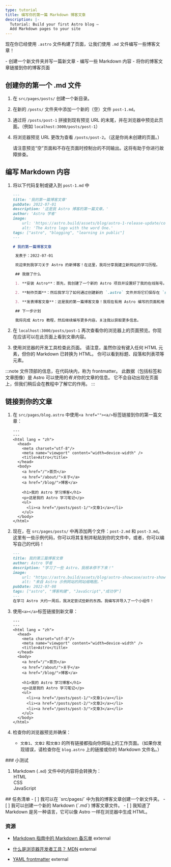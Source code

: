 ```yaml
---
type: tutorial
title: 编写你的第一篇 Markdown 博客文章
description: |-
  Tutorial: Build your first Astro blog —
  Add Markdown pages to your site
---
```




现在你已经使用 `.astro` 文件构建了页面，让我们使用 `.md` 文件编写一些博客文章！

<PreCheck>
  - 创建一个新文件夹并写一篇新文章
  - 编写一些 Markdown 内容
  - 将你的博客文章链接到你的博客页面
</PreCheck>

## 创建你的第一个 .md 文件

1. 在 `src/pages/posts/` 创建一个新目录。

2. 在新的 `/posts/` 文件夹中添加一个新的（空）文件 `post-1.md`。

3. 通过将 `/posts/post-1` 拼接到现有预览 URL 的末尾，并在浏览器中预览此页面。（例如 `localhost:3000/posts/post-1`）

4. 将浏览器预览 URL 更改为查看 `/posts/post-2`。（这是你尚未创建的页面。）

     请注意预览“空”页面和不存在页面时控制台的不同输出。这将有助于你进行故障排查。    


## 编写 Markdown 内容

1. 将以下代码复制或键入到 `post-1.md` 中

    ```markdown title="src/pages/posts/post-1.md"
    ---
    title: '我的第一篇博客文章'
    pubDate: 2022-07-01
    description: '这是我 Astro 博客的第一篇文章。'
    author: 'Astro 学者'
    image:
        url: 'https://astro.build/assets/blog/astro-1-release-update/cover.jpeg' 
        alt: 'The Astro logo with the word One.'
    tags: ["astro", "blogging", "learning in public"]
    ---
    
    # 我的第一篇博客文章

     发表于：2022-07-01

     欢迎来到我学习关于 Astro 的新博客！在这里，我将分享我建立新网站的学习历程。

     ## 我做了什么

     1. **安装 Astro**：首先，我创建了一个新的 Astro 项目并设置好了我的在线账号。

     2. **制作页面**：然后我学习了如何通过创建新的 `.astro` 文件并将它们保存在 `src/pages/` 文件夹里来制作页面。

     3. **发表博客文章**：这是我的第一篇博客文章！我现在有用 Astro 编写的页面和用 Markdown 写的文章了！

     ## 下一步计划

     我将完成 Astro 教程，然后继续编写更多内容。关注我以获取更多信息。
     ```

2. 在 `localhost:3000/posts/post-1` 再次查看你的浏览器上的页面预览。你现在应该可以在此页面上看到文章内容。

3. 使用浏览器的开发工具检查此页面。 请注意，虽然你没有键入任何 HTML 元素，但你的 Markdown 已转换为 HTML。 你可以看到标题、段落和列表项等元素。

:::note
文件顶部的信息，在代码块内，称为 frontmatter。 此数据（包括标签和文章图像）是 Astro 可以使用的*有关*你的文章的信息。 它不会自动出现在页面上，但我们稍后会在教程中了解它的作用。
:::

## 链接到你的文章

1. 在 `src/pages/blog.astro` 中使用`<a href=""><a/>`标签链接到你的第一篇文章：
    ```astro title="src/pages/blog.astro" ins={16-18}
    ---
    ---
    <html lang = "zh">
      <head>
        <meta charset="utf-8"/>
        <meta name="viewport" content="width=device-width" />
        <title>Astro</title>
      </head>
      <body>
        <a href="/">首页</a>
        <a href="/about/">关于</a>
        <a href="/blog/">博客</a>

        <h1>我的 Astro 学习博客</h1>
        <p>这是我的 Astro 学习笔记</p>
        <ul>
          <li><a href="/posts/post-1/">文章1</a></li>
        </ul>
      </body>
    </html>
    ```

2. 现在，在 `src/pages/posts/` 中再添加两个文件：`post-2.md` 和 `post-3.md`。 这里有一些示例代码，你可以将其复制并粘贴到你的文件中，或者，你可以编写自己的代码！

    ```md title="src/pages/posts/post-3.md"
    ---
    title: 我的第三篇博客文章
    author: Astro 学者
    description: "学习了一些 Astro，我根本停不下来！"
    image: 
        url: "https://astro.build/assets/blog/astro-showcase/astro-showcase-screenshot.jpg"
        alt: "来自 Astro 示例网站的网站缩略图。"
    pubDate: 2022-07-08
    tags: ["astro", "博客构建", "JavaScript","成功学"]
    ---
    在学习 Astro 大约一周后，我决定尝试些新的东西。我编写并导入了一个小组件！
    ```

3. 使用`<a></a>`标签链接到新文章：

    ```astro title="src/pages/blog.astro" ins={18-19}
    ---
    ---
    <html lang = "zh">
      <head>
        <meta charset="utf-8"/>
        <meta name="viewport" content="width=device-width" />
        <title>Astro</title>
      </head>
      <body>
        <a href="/">首页</a>
        <a href="/about/">关于</a>
        <a href="/blog/">博客</a>

        <h1>我的 Astro 学习博客</h1>
        <p>这是我的 Astro 学习笔记</p>
        <ul>
          <li><a href="/posts/post-1/">文章1</a></li>
          <li><a href="/posts/post-2/">文章2</a></li>
          <li><a href="/posts/post-3/">文章3</a></li>
        </ul>
      </body>
    </html>
    ```

4. 检查你的浏览器预览并确保：

     - `文章1`、`文章2` 和`文章3` 的所有链接都指向你网站上的工作页面。（如果你发现错误，请检查你在 `blog.astro` 上的链接或你的 Markdown 文件名。）


<Box icon="question-mark">
### 小测试

1. Markdown (`.md`) 文件中的内容将会转换为：
    <MultipleChoice>
        <Option isCorrect>HTML</Option>
        <Option>CSS</Option>
        <Option>JavaScript</Option>
    </MultipleChoice>
</Box>

<Box icon="check-list">
## 任务清单

<Checklist>
- [ ] 我可以在 `src/pages/` 中为我的博客文章创建一个新文件夹。
- [ ] 我可以创建一个新的 Markdown (`.md`) 博客文章文件。
- [ ] 我知道了 Markdown 是另一种语言，它可以像 Astro 一样在浏览器中生成 HTML。
</Checklist>
</Box>

### 资源

- [Markdown 指南中的 Markdown 备忘单](https://www.markdownguide.org/cheat-sheet/) <Badge>external</Badge>

- [什么是浏览器开发者工具？ MDN](https://developer.mozilla.org/en-US/docs/Learn/Common_questions/What_are_browser_developer_tools) <Badge>external</Badge>

- [YAML frontmatter](https://assemble.io/docs/YAML-front-matter.html) <Badge>external</Badge>
